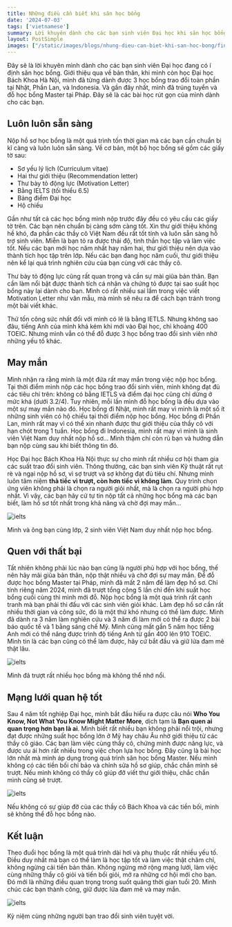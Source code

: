 ```yaml
---
title: Những điều cần biết khi săn học bổng
date: '2024-07-03'
tags: ['vietnamese']
summary: Lời khuyên dành cho các bạn sinh viên Đại học khi săn học bổng.
layout: PostSimple
images: ["/static/images/blogs/nhung-dieu-can-biet-khi-san-hoc-bong/finland.png"]
---
```


Đây sẽ là lời khuyên mình dành cho các bạn sinh viên Đại học đang có í định săn học bổng. Giới thiệu qua về bản thân, khi mình còn học Đại học Bách Khoa Hà Nội, mình đã từng dành được 3 học bổng trao đổi toàn phần tại Nhật, Phần Lan, và Indonesia. Và gần đây nhất, mình đã trúng tuyển và đỗ học bổng Master tại Pháp. Đây sẽ là các bài học rút gọn của mình dành cho các bạn.

## Luôn luôn sẵn sàng

Nộp hồ sơ học bổng là một quá trình tốn thời gian mà các bạn cần chuẩn bị kĩ càng và luôn luôn sẵn sàng. Về cơ bản, một bộ học bổng sẽ gồm các giấy tờ sau:

* Sơ yếu lý lịch (Curriculum vitae)
* Hai thư giới thiệu (Recommendation letter)
* Thư bày tỏ động lực (Motivation Letter)
* Bằng IELTS (tối thiểu 6.5)
* Bảng điểm Đại học
* Hộ chiếu

Gần như tất cả các học bổng mình nộp trước đây đều có yêu cầu các giấy tờ trên. Các bạn nên chuẩn bị càng sớm càng tốt. Xin thư giới thiệu không hề khó, đa phần các thầy cô Việt Nam đều rất tốt tính và luôn sẵn sàng hỗ trợ sinh viên. Miễn là bạn tỏ ra được thái độ, tinh thần học tập và làm việc tốt. Nếu các bạn mới học năm nhất hay năm hai, thư giới thiệu nên dựa vào thành tích học tập trên lớp. Nếu các bạn đang học năm cuối, thư giới thiệu nên kể lại quá trình nghiên cứu của bạn cùng với các thầy cô.

Thư bày tỏ động lực cũng rất quan trọng và cần sự mài giũa bản thân. Bạn cần làm nổi bật được thành tích cá nhân và chứng tỏ được tại sao suất học bổng này lại dành cho bạn. Mình có rất nhiều sai lầm trong việc viết Motivation Letter như văn mẫu, mà mình sẽ nêu ra để cách bạn tránh trong một bài viết khác.

Thứ tốn công sức nhất đối với mình có lẽ là bằng IETLS. Nhưng không sao đâu, tiếng Anh của mình khá kém khi mới vào Đại học, chỉ khoảng 400 TOEIC. Nhưng mình vẫn có thể đỗ được 3 học bổng trao đổi sinh viên nhờ những yếu tố khác.

## May mắn

Mình nhận ra rằng mình là một đứa rất may mắn trong việc nộp học bổng. Tại thời điểm mình nộp các học bổng trao đổi sinh viên, mình không đạt đủ các tiêu chí trên: không có bằng IETLS và điểm đại học cũng chỉ dừng ở mức khá (dưới 3.2/4). Tuy nhiên, mỗi lần mình đỗ học bổng là đều dựa vào một sự may mắn nào đó. Học bổng đi Nhật, mình rất may vì mình là một số ít những sinh viên có hộ chiếu tại thời điểm nộp học bổng. Học bổng đi Phần Lan, mình rất may vì có thể xin nhanh được thư giới thiệu của thầy cô với hạn chót trong 1 tuần. Học bổng đi Indonesia, mình rất may vì mình là sinh viên Việt Nam duy nhất nộp hồ sơ... Mình thậm chí còn rủ bạn và hướng dẫn bạn nộp cùng sau khi biết thông tin đó.

Học Đại học Bách Khoa Hà Nội thực sự cho mình rất nhiều cơ hội tham gia các suất trao đổi sinh viên. Thông thường, các bạn sinh viên Kỹ thuật rất rụt rè và ngại nộp hồ sơ, vì sợ trượt và sợ không đạt đủ tiêu chí. Nhưng mình luôn tâm niệm **thà tiếc vì trượt, còn hơn tiếc vì không làm**. Quy trình chọn ứng viên không phải là chọn ra người giỏi nhất, mà là chọn ra người phù hợp nhất. Vì vậy, các bạn hãy cứ tự tin nộp tất cả những học bổng mà các bạn biết, làm hồ sơ tốt nhất trong khả năng và chờ đợi may mắn...

<div className="flex flex-col items-center w-full overflow-hidden">
  <img className="w-1/3" src="/static/images/blogs/nhung-dieu-can-biet-khi-san-hoc-bong/minh-to.jpg" alt="ielts" />
  <p className="italic text-center mt-2">Mình và ông bạn cùng lớp, 2 sinh viên Việt Nam duy nhất nộp học bổng.</p>
</div>

## Quen với thất bại

Tất nhiên không phải lúc nào bạn cũng là người phù hợp với học bổng, thế nên hãy mãi giũa bản thân, nộp thật nhiều và chờ đợi sự may mắn. Để đỗ được học bổng Master tại Pháp, mình đã mất 2 năm để làm đẹp hồ sơ. Chỉ tính riêng năm 2024, mình đã trượt tổng cộng 5 lần chỉ đến khi suất học bổng cuối cùng thì mình mới đỗ. Nộp học bổng là một quá trình rất cạnh tranh mà bạn phải thi đấu với các sinh viên giỏi khác. Làm đẹp hồ sơ cần rất nhiều thời gian và công sức, đó là một thứ khó nhưng có thể làm được. Mình đã dành ra 3 năm làm nghiên cứu và 3 năm đi làm mới có thể ra được 2 bài báo quốc tế và 1 bằng sáng chế Mỹ. Mình cũng mất gần 5 năm học tiếng Anh mới có thể nâng được trình độ tiếng Anh từ gần 400 lên 910 TOEIC. Mình tin là các bạn cũng có thể làm được, hãy cứ bắt đầu và giữ lửa đam mê thật lâu.

<div className="flex flex-col items-center w-full overflow-hidden">
  <img src="/static/images/blogs/nhung-dieu-can-biet-khi-san-hoc-bong/not-selected.png" alt="ielts" />
  <p className="italic text-center mt-2">Mình đã trượt rất nhiều học bổng mà không thể nhớ nổi.</p>
</div>

## Mạng lưới quan hệ tốt

Sau 4 năm tốt nghiệp Đại học, mình bắt đầu hiểu ra được câu nói **Who You Know, Not What You Know Might Matter More**, dịch tạm là **Bạn quen ai quan trọng hơn bạn là ai**. Mình biết rất nhiều bạn không phải nổi trội, nhưng đạt được những suất học bổng lớn ở Mỹ hay châu Âu nhờ giới thiệu từ các thầy cô giáo. Các bạn làm việc cùng thầy cô, chứng minh được năng lực, và được ưu ái hơn rất nhiều trong việc chọn lựa học bổng. Đây cũng là bài học lớn nhất mà mình áp dụng trong quá trình săn học bổng Master. Nếu mình không có các tiền bối chỉ bảo và chỉnh sửa hồ sơ giúp, chắc chắn mình sẽ trượt. Nếu mình không có thầy cô giúp đỡ viết thư giới thiệu, chắc chắn mình cũng sẽ trượt.

<div className="flex flex-col items-center w-full overflow-hidden">
  <img className="w-3/4" src="/static/images/blogs/nhung-dieu-can-biet-khi-san-hoc-bong/thay-trung.png" alt="ielts" />
  <p className="italic text-center mt-2">Nếu không có sự giúp đỡ của các thầy cô Bách Khoa và các tiền bối, mình sẽ không thể đỗ học bổng nào.</p>
</div>

## Kết luận

Theo đuổi học bổng là một quá trình dài hơi và phụ thuộc rất nhiều yếu tố. Điều duy nhất mà bạn có thể làm là học tập tốt và làm việc thật chăm chỉ, không ngừng cải tiến bản thân. Không ngừng mở rộng mạng lưới, làm việc cùng những thầy cô giỏi và tiến bối giỏi, mở ra những cơ hội mới cho bạn. Đó mới là những điều quan trọng trong suốt quãng thời gian tuổi 20. Mình chúc các bạn thành công, giữ được lửa đam mê và may mắn.

<div className="flex flex-col items-center w-full overflow-hidden">
  <img className="w-full" src="/static/images/blogs/nhung-dieu-can-biet-khi-san-hoc-bong/indo.jpg" alt="ielts" />
  <p className="italic text-center mt-2">Kỷ niệm cùng những người bạn trao đổi sinh viên tuyệt vời.</p>
</div>